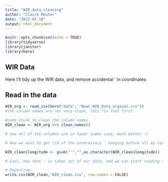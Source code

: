 ```yaml
---
title: "WIR_data_cleaning"
author: "Claire Meuter"
date: "2022-07-18"
output: html_document
---
```


```r
knitr::opts_chunk$set(echo = TRUE)
library(tidyverse)
library(janitor)
library(here)
```

## WIR Data
Here I'll tidy up the WIR data, and remove accidental ' in coordinates 

## Read in the data 

```r
WIR_org <- read_csv(here("data", "Bear_WIR_Data_orginal.csv"))
#the column names are not very clean, lets fix that first
```
```r
#code chunk to clean the column names 
WIR_clean <- WIR_org %>% clean_names()

# now all of the columns are in lower snake case, much better :) 
```

```r
# Now we want to get rid of the unnecessary ' hanging before all my longitude points 

WIR_clean$longitude <- gsub("'","",as.character(WIR_clean$longitude))

# Cool, now that ' is taken out of our data, and we can start reading this data in Arc to map out the conflict occurrence points! 

# Exporting.. 
write.csv(WIR_clean,"WIR_clean.csv", row.names = FALSE)
```


